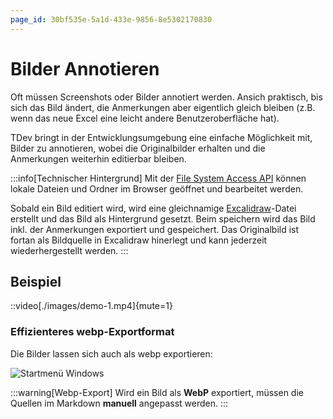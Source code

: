 ```yaml
---
page_id: 30bf535e-5a1d-433e-9856-8e5302170830
---
```


# Bilder Annotieren

Oft müssen Screenshots oder Bilder annotiert werden. Ansich praktisch, bis sich das Bild ändert, die Anmerkungen aber eigentlich gleich bleiben (z.B. wenn das neue Excel eine leicht andere Benutzeroberfläche hat).

TDev bringt in der Entwicklungsumgebung eine einfache Möglichkeit mit, Bilder zu annotieren, wobei die Originalbilder erhalten und die Anmerkungen weiterhin editierbar bleiben.

:::info[Technischer Hintergrund]
Mit der [File System Access API](https://developer.mozilla.org/en-US/docs/Web/API/File_System_API) können lokale Dateien und Ordner im Browser geöffnet und bearbeitet werden.

Sobald ein Bild editiert wird, wird eine gleichnamige [Excalidraw](https://excalidraw.com/)-Datei erstellt und das Bild als Hintergrund gesetzt. Beim speichern wird das Bild inkl. der Anmerkungen exportiert und gespeichert. Das Originalbild ist fortan als Bildquelle in Excalidraw hinerlegt und kann jederzeit wiederhergestellt werden.
:::



## Beispiel

::video[./images/demo-1.mp4]{mute=1}

### Effizienteres webp-Exportformat

Die Bilder lassen sich auch als webp exportieren:

![Startmenü Windows](./images/save-as-webp.webp)


:::warning[Webp-Export]
Wird ein Bild als __WebP__ exportiert, müssen die Quellen im Markdown **manuell** angepasst werden.
:::